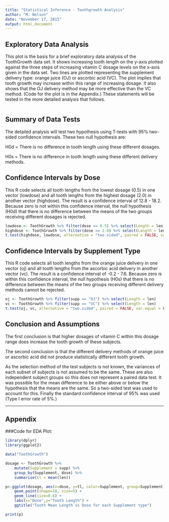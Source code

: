 ```yaml
---
title: "Statistical Inference - Toothgrowth Analysis"
author: "M. Nelson"
date: "November 17, 2015"
output: html_document
---
```


## Exploratory Data Analysis
This plot is the basis for a brief exploratory data analysis of the ToothGrowth data set. It shows increasing tooth length on the y-axis plotted against the three steps of increasing vitamin C dosage levels on the x-axis given in the data set. Two lines are plotted representing the supplement delivery type: orange juice (OJ) or ascorbic acid (VC). The plot implies that tooth growth may increase within this range of increasing dosage. It also shows that the OJ delivery method may be more effective than the VC method. (Code for the plot is in the Appendix.) These statements will be tested in the more detailed analysis that follows.

```r
```


## Summary of Data Tests
The detailed analysis will test two hypothesis using T-tests with 95% two-sided confidence intervals. These two null hypothesis are:

H0d = There is no difference in tooth length using these different dosages.

H0s = There is no difference in tooth length using these different delivery methods.

## Confidence Intervals by Dose
This R code selects all tooth lengths from the lowest dosage (0.5) in one vector (lowdose) and all tooth lengths from the highest dosage (2.0) in another vector (highdose). The result is a confidence interval of 12.8 - 18.2. Because zero is not within this confidence interval, the null hypothesis (H0d) that there is no difference between the means of the two groups receiving different dosages is rejected.

```r
lowdose <- ToothGrowth %>% filter(dose == 0.5) %>% select(Length = len)
highdose <- ToothGrowth %>% filter(dose == 2.0) %>% select(Length = len)
t.test(highdose, lowdose, alternative = "two.sided", paired = FALSE, var.equal = FALSE)$conf
```

## Confidence Intervals by Supplement Type
This R code selects all tooth lengths from the orange juice delivery in one vector (oj) and all tooth lengths from the ascorbic acid delivery in another vector (vc). The result is a confidence interval of -0.2 - 7.6. Because zero is within this confidence interval, the null hypothesis (H0s) that there is no difference between the means of the two groups receiving different delivery methods cannot be rejected.

```r
oj <- ToothGrowth %>% filter(supp == "OJ") %>% select(Length = len)
vc <- ToothGrowth %>% filter(supp == "VC") %>% select(Length = len)
t.test(oj, vc, alternative = "two.sided", paired = FALSE, var.equal = FALSE)$conf
```

## Conclusion and Assumptions
The first conclusion is that higher dosages of vitamin C within this dosage range does increase the tooth growth of these subjects.

The second conclusion is that the different delivery methods of orange juice or ascorbic acid did not produce statistically different tooth growth.

As the selection method of the test subjects is not known, the variances of each subset of subjects is not assumed to be the same. These are also independent subject groups so this does not represent a paired data test. It was possible for the mean difference to be either above or below the hypothesis that the means are the same. So a two-sided test was used to account for this. Finally the standard confidence interval of 95% was used (Type I error rate of 5%.)

***

## Appendix
###Code for EDA Plot:
```r
library(dplyr)
library(ggplot2)

data("ToothGrowth")

dosage <- ToothGrowth %>%
    mutate(Supplement = supp) %>%
    group_by(Supplement, dose) %>%
    summarise(tl = mean(len))

p<-ggplot(dosage, aes(x=dose, y=tl, color=Supplement, group=Supplement)) +
    geom_point(shape=18, size=5) +
    geom_line(size=0.6) +
    labs(x="Dose",y="Tooth Length") +
    ggtitle("Tooth Mean Length vs Dose for each Supplement type")

print(p)
```

